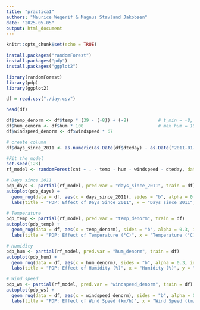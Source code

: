 ```yaml
---
title: "practica1"
authors: "Maurice Wegerif & Magnus Stavland Jakobsen"
date: "2025-05-05"
output: html_document
---
```


```r
knitr::opts_chunk$set(echo = TRUE)
```
```r
install.packages("randomForest")
install.packages("pdp")
install.packages("ggplot2")

```

```r
library(randomForest)
library(pdp)
library(ggplot2)
```

```r
df = read.csv("./day.csv")

head(df)

df$temp_denorm <- df$temp * (39 - (-8)) + (-8)           # t_min = -8, t_max = 39
df$hum_denorm <- df$hum * 100                            # max hum = 100
df$windspeed_denorm <- df$windspeed * 67       

```

```r
# create column 
df$days_since_2011 <- as.numeric(as.Date(df$dteday) - as.Date("2011-01-01"))

#Fit the model
set.seed(123)
rf_model <- randomForest(cnt ~ . - temp - hum - windspeed - dteday, data = df, ntree = 500)
```

```r
# Days since 2011
pdp_days <- partial(rf_model, pred.var = "days_since_2011", train = df)
autoplot(pdp_days) +
  geom_rug(data = df, aes(x = days_since_2011), sides = "b", alpha = 0.3, inherit.aes = FALSE) +
  labs(title = "PDP: Effect of Days Since 2011", x = "Days since 2011", y = "Predicted Bike Count")


```
```r
# Temperature
pdp_temp <- partial(rf_model, pred.var = "temp_denorm", train = df)
autoplot(pdp_temp) +
  geom_rug(data = df, aes(x = temp_denorm), sides = "b", alpha = 0.3, inherit.aes = FALSE) +
  labs(title = "PDP: Effect of Temperature (°C)", x = "Temperature (°C)", y = "Predicted Bike Count")

```

```r
# Humidity
pdp_hum <- partial(rf_model, pred.var = "hum_denorm", train = df)
autoplot(pdp_hum) +
  geom_rug(data = df, aes(x = hum_denorm), sides = "b", alpha = 0.3, inherit.aes = FALSE) +
  labs(title = "PDP: Effect of Humidity (%)", x = "Humidity (%)", y = "Predicted Bike Count")

```

```r
# Wind speed
pdp_ws <- partial(rf_model, pred.var = "windspeed_denorm", train = df)
autoplot(pdp_ws) +
  geom_rug(data = df, aes(x = windspeed_denorm), sides = "b", alpha = 0.3, inherit.aes = FALSE) +
  labs(title = "PDP: Effect of Wind Speed (km/h)", x = "Wind Speed (km/h)", y = "Predicted Bike Count")
```


